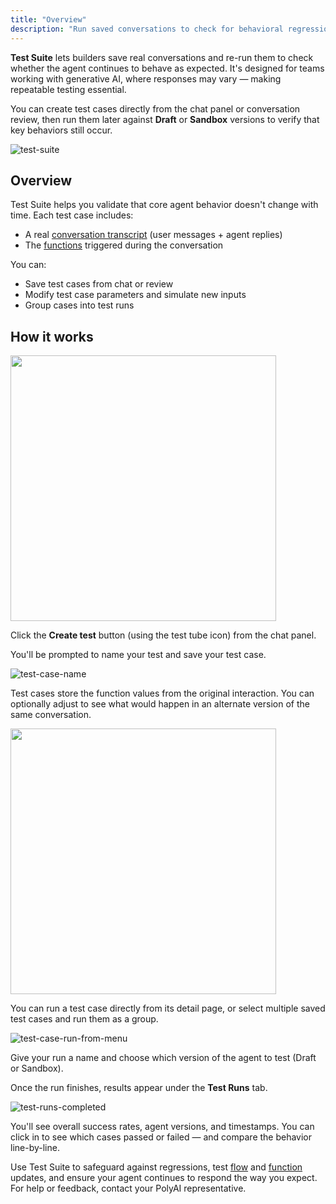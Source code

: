 ```yaml
---
title: "Overview"
description: "Run saved conversations to check for behavioral regressions in agent responses."
---
```


**Test Suite** lets builders save real conversations and re-run them to check whether the agent continues to behave as expected. It's designed for teams working with generative AI, where responses may vary — making repeatable testing essential.

You can create test cases directly from the chat panel or conversation review, then run them later against **Draft** or **Sandbox** versions to verify that key behaviors still occur.

![test-suite](/images/test-suite.png)

## Overview

Test Suite helps you validate that core agent behavior doesn't change with time. Each test case includes:

- A real [conversation transcript](/analytics/conversations/introduction) (user messages + agent replies)
- The [functions](/function/introduction) triggered during the conversation

You can:
- Save test cases from chat or review
- Modify test case parameters and simulate new inputs
- Group cases into test runs

## How it works

<Steps>

<Step title="Save a test case from chat or conversation review">

<Frame><img width="425" src="/images/create-test-case.png" /></Frame>

Click the **Create test** button (using the test tube icon) from the chat panel.

You'll be prompted to name your test and save your test case.

![test-case-name](/images/test-case-name.png)
</Step>

<Step title="[Optional] Edit parameters">

Test cases store the function values from the original interaction. You can optionally adjust to see what would happen in an alternate version of the same conversation.

<Frame><img width="425" src="/images/test-case-alter-field.png" /></Frame>

</Step>

<Step title="Run tests — individually or in groups">

You can run a test case directly from its detail page, or select multiple saved test cases and run them as a group.

![test-case-run-from-menu](/images/test-case-run-from-menu.png)

Give your run a name and choose which version of the agent to test (Draft or Sandbox).
</Step>

<Step title="View run results and investigate regressions">

Once the run finishes, results appear under the **Test Runs** tab.

![test-runs-completed](/images/test-runs-completed.png)

You'll see overall success rates, agent versions, and timestamps. You can click in to see which cases passed or failed — and compare the behavior line-by-line.

</Step>

</Steps>

Use Test Suite to safeguard against regressions, test [flow](/flows/introduction) and [function](/function/introduction) updates, and ensure your agent continues to respond the way you expect. For help or feedback, contact your PolyAI representative.